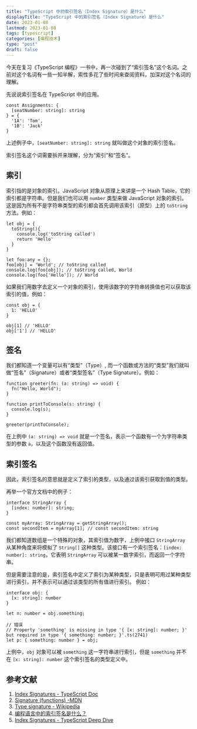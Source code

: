 ```yaml
---
title: "TypeScript 中的索引签名（Index Signature）是什么"
displayTitle: "TypeScript 中的索引签名（Index Signature）是什么"
date: 2023-01-08
lastmod: 2023-01-08
tags: [typescript]
categories: [编程技术]
type: "post"
draft: false
---
```


今天在复习《TypeScript 编程》一书中，再一次碰到了“索引签名”这个名词。之前对这个名词有一些一知半解，索性多花了些时间来查阅资料，加深对这个名词的理解。

先说说索引签名在 TypeScript 中的应用。
```TS
const Assignments: {
  [seatNumber: string]: string
} = {
  '1A': 'Tom',
  '1B': 'Jack'
}
```
上述例子中，`[seatNumber: string]: string` 就叫做这个对象的索引签名。

索引签名这个词需要拆开来理解，分为“索引”和“签名”。

## 索引
索引指的是对象的索引。JavaScript 对象从原理上来讲是一个 Hash Table，它的索引都是字符串。但是我们也可以用 `number` 类型来做 JavaScript 对象的索引。这是因为所有不是字符串类型的索引都会首先调用该索引（原型）上的 `toString` 方法。例如：
```TS
let obj = {
  toString(){
    console.log('toString called')
    return 'Hello'
  }
}

let foo:any = {};
foo[obj] = 'World'; // toString called
console.log(foo[obj]); // toString called, World
console.log(foo['Hello']); // World
```

如果我们用数字去定义一个对象的索引，使用该数字的字符串转换值也可以获取该索引的值，例如：
```JS
const obj = {
  1: 'HELLO'
}

obj[1] // 'HELLO'
obj['1'] // 'HELLO'
```

## 签名
我们都知道一个变量可以有“类型”（Type）, 而一个函数或方法的“类型”我们就叫做“签名”（Signature）或者“类型签名”（Type Signature）。例如：
```TS
function greeter(fn: (a: string) => void) {
  fn("Hello, World");
}
 
function printToConsole(s: string) {
  console.log(s);
}
 
greeter(printToConsole);
```

在上例中 `(a: string) => void` 就是一个签名，表示一个函数有一个为字符串类型的参数 `a`，以及这个函数没有返回值。

## 索引签名
因此，索引签名的意思就是定义了索引的类型，以及通过该索引获取到值的类型。

再举一个官方文档中的例子：
```TS
interface StringArray {
  [index: number]: string;
}
 
const myArray: StringArray = getStringArray();
const secondItem = myArray[1]; // const secondItem: string
```
我们都知道数组是一个特殊的对象，其索引值为数字，上例中接口 `StringArray` 从某种角度来将模拟了 `String[]` 这种类型。该接口有一个索引签名：`[index: number]: string`，它表明 `StringArray` 可以被某一数字索引，而返回一个字符串。

但是需要注意的是，索引签名中定义了索引为某种类型，只是表明可用过某种类型进行索引，并不表示可以通过该类型的所有值进行索引。
例如：
```TS
interface obj: { 
  [x: string]: number 
}

let n: number = obj.something;

// 错误
// Property 'something' is missing in type '{ [x: string]: number; }' but required in type '{ something: number; }'.ts(2741)
let p: { something: number } = obj;
```
上例中，`obj` 对象可以被 `something` 这一字符串进行索引，但是 `something` 并不在 `[x: string]: number` 这个索引签名的类型定义中。

## 参考文献
1. [Index Signatures - TypeScript Doc](https://www.typescriptlang.org/docs/handbook/2/objects.html#index-signatures)
2. [Signature (functions) -MDN](https://developer.mozilla.org/en-US/docs/Glossary/Signature/Function)
3. [Type signature - Wikipedia](https://en.wikipedia.org/wiki/Type_signature)
4.  [编程语言中的索引签名是什么？](https://mp.weixin.qq.com/s/JlG6S-D-sHP464bwWq1ubQ)
5. [Index Signatures - TypeScript Deep Dive](https://basarat.gitbook.io/typescript/type-system/index-signatures)



